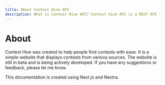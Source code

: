 ```yaml
---
title: About Contest Hive API
description: What is Contest Hive API? Contest Hive API is a REST API that provides upcoming contests information in one place.
---
```


# About

Contest Hive was created to help people find contests with ease. It is a simple website that displays contests from various sources. The website is still in beta and is being actively developed. If you have any suggestions or feedback, please let me know.

This documentation is created using Next.js and Nextra.
